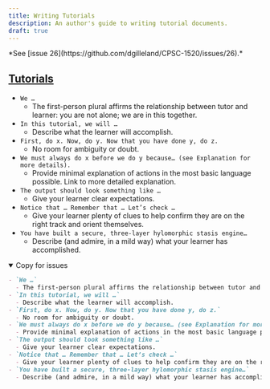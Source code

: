 ```yaml
---
title: Writing Tutorials
description: An author's guide to writing tutorial documents.
draft: true
---
```



<Aside title="Work-In-Progress (WIP)" type="caution">
*See [issue 26](https://github.com/dgilleland/CPSC-1520/issues/26).*
</Aside>

## [Tutorials](https://diataxis.fr/tutorials/#the-language-of-tutorials)

- `We …`
  - The first-person plural affirms the relationship between tutor and learner: you are not alone; we are in this together.
- `In this tutorial, we will …`
  - Describe what the learner will accomplish.
- `First, do x. Now, do y. Now that you have done y, do z.`
  - No room for ambiguity or doubt.
- `We must always do x before we do y because… (see Explanation for more details).`
  - Provide minimal explanation of actions in the most basic language possible. Link to more detailed explanation.
- `The output should look something like …`
  - Give your learner clear expectations.
- `Notice that … Remember that … Let’s check …`
  - Give your learner plenty of clues to help confirm they are on the right track and orient themselves.
- `You have built a secure, three-layer hylomorphic stasis engine…`
  - Describe (and admire, in a mild way) what your learner has accomplished.

<details open>
<summary>Copy for issues</summary>

```md
- `We …`
  - The first-person plural affirms the relationship between tutor and learner: you are not alone; we are in this together.
- `In this tutorial, we will …`
  - Describe what the learner will accomplish.
- `First, do x. Now, do y. Now that you have done y, do z.`
  - No room for ambiguity or doubt.
- `We must always do x before we do y because… (see Explanation for more details).`
  - Provide minimal explanation of actions in the most basic language possible. Link to more detailed explanation.
- `The output should look something like …`
  - Give your learner clear expectations.
- `Notice that … Remember that … Let’s check …`
  - Give your learner plenty of clues to help confirm they are on the right track and orient themselves.
- `You have built a secure, three-layer hylomorphic stasis engine…`
  - Describe (and admire, in a mild way) what your learner has accomplished.
```
</details>


<LinkCard title="Back to Author Guide" href="/CPSC-1520/about/author-guide/" />
